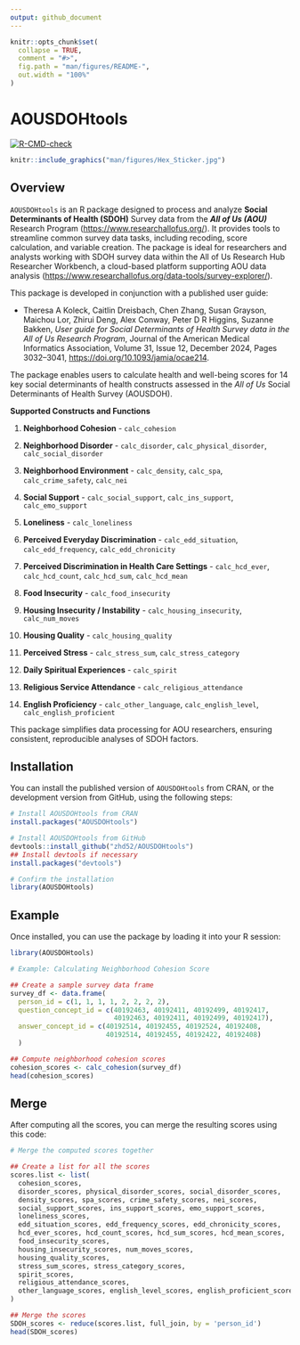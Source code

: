 ```yaml
---
output: github_document
---
```


<!-- README.md is generated from README.Rmd. Please edit that file -->

```r
knitr::opts_chunk$set(
  collapse = TRUE,
  comment = "#>",
  fig.path = "man/figures/README-",
  out.width = "100%"
)
```

# AOUSDOHtools

<!-- badges: start -->

[![R-CMD-check](https://github.com/zhd52/AOUSDOHtools/actions/workflows/R-CMD-check.yaml/badge.svg)](https://github.com/zhd52/AOUSDOHtools/actions/workflows/R-CMD-check.yaml)

<!-- badges: end -->

```r
knitr::include_graphics("man/figures/Hex_Sticker.jpg")
```

## Overview

`AOUSDOHtools` is an R package designed to process and analyze **Social Determinants of Health (SDOH)** Survey data from the ***All of Us (AOU)*** Research Program (<https://www.researchallofus.org/>). It provides tools to streamline common survey data tasks, including recoding, score calculation, and variable creation. The package is ideal for researchers and analysts working with SDOH survey data within the All of Us Research Hub Researcher Workbench, a cloud-based platform supporting AOU data analysis (<https://www.researchallofus.org/data-tools/survey-explorer/>).

This package is developed in conjunction with a published user guide:

-   Theresa A Koleck, Caitlin Dreisbach, Chen Zhang, Susan Grayson, Maichou Lor, Zhirui Deng, Alex Conway, Peter D R Higgins, Suzanne Bakken, *User guide for Social Determinants of Health Survey data in the All of Us Research Program*, Journal of the American Medical Informatics Association, Volume 31, Issue 12, December 2024, Pages 3032–3041, <https://doi.org/10.1093/jamia/ocae214>.

The package enables users to calculate health and well-being scores for 14 key social determinants of health constructs assessed in the *All of Us* Social Determinants of Health Survey (AOUSDOH).

**Supported Constructs and Functions**

1.  **Neighborhood Cohesion** - `calc_cohesion`

2.  **Neighborhood Disorder** - `calc_disorder`, `calc_physical_disorder`, `calc_social_disorder`

3.  **Neighborhood Environment** - `calc_density`, `calc_spa`, `calc_crime_safety`, `calc_nei`

4.  **Social Support** - `calc_social_support`, `calc_ins_support`, `calc_emo_support`

5.  **Loneliness** - `calc_loneliness`

6.  **Perceived Everyday Discrimination** - `calc_edd_situation`, `calc_edd_frequency`, `calc_edd_chronicity`

7.  **Perceived Discrimination in Health Care Settings** - `calc_hcd_ever`, `calc_hcd_count`, `calc_hcd_sum`, `calc_hcd_mean`

8.  **Food Insecurity** - `calc_food_insecurity`

9.  **Housing Insecurity / Instability** - `calc_housing_insecurity`, `calc_num_moves`

10. **Housing Quality** - `calc_housing_quality`

11. **Perceived Stress** - `calc_stress_sum`, `calc_stress_category`

12. **Daily Spiritual Experiences** - `calc_spirit`

13. **Religious Service Attendance** - `calc_religious_attendance`

14. **English Proficiency** - `calc_other_language`, `calc_english_level`, `calc_english_proficient`

This package simplifies data processing for AOU researchers, ensuring consistent, reproducible analyses of SDOH factors.

## Installation

You can install the published version of `AOUSDOHtools` from CRAN, or the development version from GitHub, using the following steps:

```r
# Install AOUSDOHtools from CRAN
install.packages("AOUSDOHtools")

# Install AOUSDOHtools from GitHub
devtools::install_github("zhd52/AOUSDOHtools")
## Install devtools if necessary
install.packages("devtools")

# Confirm the installation
library(AOUSDOHtools)
```

## Example

Once installed, you can use the package by loading it into your R session:

```r
library(AOUSDOHtools)

# Example: Calculating Neighborhood Cohesion Score

## Create a sample survey data frame
survey_df <- data.frame(
  person_id = c(1, 1, 1, 1, 2, 2, 2, 2),
  question_concept_id = c(40192463, 40192411, 40192499, 40192417,
                          40192463, 40192411, 40192499, 40192417),
  answer_concept_id = c(40192514, 40192455, 40192524, 40192408,
                        40192514, 40192455, 40192422, 40192408)
  )

## Compute neighborhood cohesion scores
cohesion_scores <- calc_cohesion(survey_df)
head(cohesion_scores)
```

## Merge

After computing all the scores, you can merge the resulting scores using this code:

```r
# Merge the computed scores together

## Create a list for all the scores
scores.list <- list(
  cohesion_scores,                                                       ### Neighborhood Cohesion
  disorder_scores, physical_disorder_scores, social_disorder_scores,     ### Neighborhood Disorder 
  density_scores, spa_scores, crime_safety_scores, nei_scores,           ### Neighborhood Environment
  social_support_scores, ins_support_scores, emo_support_scores,         ### Social Support 
  loneliness_scores,                                                     ### Loneliness
  edd_situation_scores, edd_frequency_scores, edd_chronicity_scores,     ### Perceived Everyday Discrimination
  hcd_ever_scores, hcd_count_scores, hcd_sum_scores, hcd_mean_scores,    ### Perceived Discrimination in Health Care Settings
  food_insecurity_scores,                                                ### Food Insecurity
  housing_insecurity_scores, num_moves_scores,                           ### Housing Insecurity / Instability
  housing_quality_scores,                                                ### Housing Quality
  stress_sum_scores, stress_category_scores,                             ### Perceived Stress
  spirit_scores,                                                         ### Daily Spiritual Experiences
  religious_attendance_scores,                                           ### Religious Service Attendance
  other_language_scores, english_level_scores, english_proficient_scores ### English Proficiency
)

## Merge the scores
SDOH_scores <- reduce(scores.list, full_join, by = 'person_id')
head(SDOH_scores)
```
